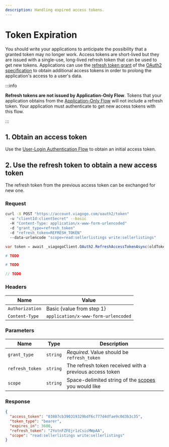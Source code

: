 ```yaml
---
description: Handling expired access tokens.
---
```


# Token Expiration


You should write your applications to anticipate the possibility that a granted
token may no longer work. Access tokens are short-lived but they are issued with
a single-use, long-lived refresh token that can be used to get new tokens.
Applications can use the [refresh token grant][refreshtoken]  of the
[OAuth2 specification][oauth2] to obtain additional access tokens in order to
prolong the application's access to a user's data.

[oauth2]: http://oauth.net/2/
[refreshtoken]: http://tools.ietf.org/html/rfc6749#section-6

:::info

**Refresh tokens are not issued by Application-Only Flow**. Tokens that your
application obtains from the [Application-Only Flow](./application-only-authentication-flow.mdx)
will not include a refresh token. Your application must authenticate to get new
access tokens with this flow.

:::

## 1. Obtain an access token

Use the [User-Login Authentication Flow](./user-login-authentication-flow.mdx)
to obtain an initial access token.

## 2. Use the refresh token to obtain a new access token

The refresh token from the previous access token can be exchanged for new one.

### Request

<Tabs>
  <TabItem value="curl" label="curl" default>

```bash
curl -X POST "https://account.viagogo.com/oauth2/token"
  -u "clientId:clientSecret" --basic
  -H "Content-Type: application/x-www-form-urlencoded"
  -d "grant_type=refresh_token"
  -d "refresh_token=REFRESH_TOKEN"
  --data-urlencode "scope=read:sellerlistings write:sellerlistings"
```

  </TabItem>
  <TabItem value="csharp" label="C#">

```csharp
var token = await _viagogoClient.OAuth2.RefreshAccessTokenAsync(oldToken);
```

  </TabItem>
  <TabItem value="ruby" label="Ruby">

```ruby
# TODO
```

  </TabItem>

  <TabItem value="python" label="Python">

```python
# TODO
```

  </TabItem>

  <TabItem value="php" label="PHP">

```php
// TODO
```

  </TabItem>
</Tabs>

### Headers

| **Name** | **Value** |
| -------- | --------- |
| `Authorization` | Basic {value from step 1} |
| `Content-Type` | `application/x-www-form-urlencoded` |

### Parameters

| **Name** | **Type** | **Description** |
| -------- | -------- | --------------- |
| `grant_type` | `string` | *Required*. Value should be `refresh_token` |
| `refresh_token` | `string` | The refresh token received with a previous access token |
| `scope` | `string` | Space-delimited string of the [scopes](./scopes.md) you would like |

### Response

```json
{
  "access_token": "03807cb390319329bdf6c777d4dfae9c0d3b3c35",
  "token_type": "bearer",
  "expires_in": 3600,
  "refresh_token": "2YotnFZFEjr1zCsicMWpAA",
  "scope": "read:sellerlistings write:sellerlistings"
}
```
